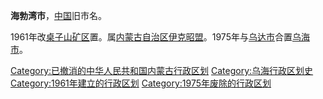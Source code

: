 '''海勃湾市'''，[[中华人民共和国|中国]]旧市名。

1961年改[[桌子山矿区|桌子山矿区]]置。属[[内蒙古自治区|内蒙古自治区]][[伊克昭盟|伊克昭盟]]。1975年与[[乌达市|乌达市]]合置[[乌海市|乌海市]]。 

{{中华人民共和国行政区划小作品}}
[[Category:已撤消的中华人民共和国内蒙古行政区划|Category:已撤消的中华人民共和国内蒙古行政区划]]
[[Category:乌海行政区划史|Category:乌海行政区划史]]
[[Category:1961年建立的行政区划|Category:1961年建立的行政区划]]
[[Category:1975年废除的行政区划|Category:1975年废除的行政区划]]